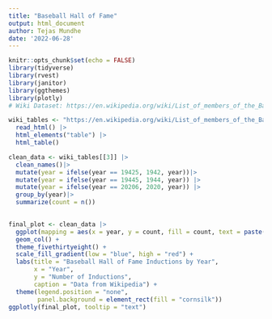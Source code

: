 ```yaml
---
title: "Baseball Hall of Fame"
output: html_document
author: Tejas Mundhe
date: '2022-06-28'
---
```


```r
knitr::opts_chunk$set(echo = FALSE)
library(tidyverse)
library(rvest)
library(janitor)
library(ggthemes)
library(plotly)
# Wiki Dataset: https://en.wikipedia.org/wiki/List_of_members_of_the_Baseball_Hall_of_Fame
```

```r
wiki_tables <- "https://en.wikipedia.org/wiki/List_of_members_of_the_Baseball_Hall_of_Fame"|>
  read_html() |>
  html_elements("table") |>
  html_table()
```

```r
clean_data <- wiki_tables[[3]] |>
  clean_names()|>
  mutate(year = ifelse(year == 19425, 1942, year))|>
  mutate(year = ifelse(year == 19445, 1944, year)) |> 
  mutate(year = ifelse(year == 20206, 2020, year)) |>
  group_by(year)|>
  summarize(count = n())
  
```

```r
final_plot <- clean_data |>
  ggplot(mapping = aes(x = year, y = count, fill = count, text = paste("Year:", year, "\n", "Inductions:", count)))+
  geom_col() + 
  theme_fivethirtyeight() +
  scale_fill_gradient(low = "blue", high = "red") +
  labs(title = "Baseball Hall of Fame Inductions by Year",
       x = "Year",
       y = "Number of Inductions",
       caption = "Data from Wikipedia") +
  theme(legend.position = "none",
        panel.background = element_rect(fill = "cornsilk"))
ggplotly(final_plot, tooltip = "text")
```


